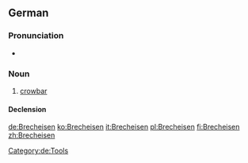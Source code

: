 ==German==

===Pronunciation===
* {{IPA|/ˈbʀɛçˌʔaɪ̯zn̩/|/ˈbʀɛçˌʔaɪ̯zən/|lang=de}}

===Noun===
{{de-noun|n|Brecheisens|Brecheisen}}

# [[crowbar]]

====Declension====
{{de-decl-noun-n|s||n}}

[[Category:de:Tools]]

[[de:Brecheisen]]
[[ko:Brecheisen]]
[[it:Brecheisen]]
[[pl:Brecheisen]]
[[fi:Brecheisen]]
[[zh:Brecheisen]]